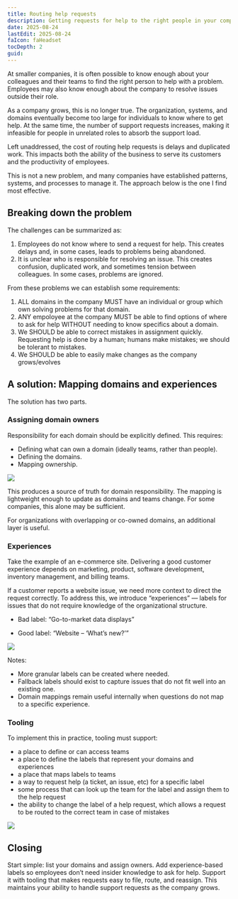 ```yaml
---
title: Routing help requests
description: Getting requests for help to the right people in your company
date: 2025-08-24
lastEdit: 2025-08-24
faIcon: faHeadset
tocDepth: 2
guid: 
---
```



At smaller companies, it is often possible to know enough about your colleagues and their teams to find the right person to help with a problem. Employees may also know enough about the company to resolve issues outside their role.

As a company grows, this is no longer true. The organization, systems, and domains eventually become too large for individuals to know where to get help. At the same time, the number of support requests increases, making it infeasible for people in unrelated roles to absorb the support load.

Left unaddressed, the cost of routing help requests is delays and duplicated work. This impacts both the ability of the business to serve its customers and the productivity of employees.

This is not a new problem, and many companies have established patterns, systems, and processes to manage it. The approach below is the one I find most effective.


## Breaking down the problem

The challenges can be summarized as:

1. Employees do not know where to send a request for help. This creates delays and, in some cases, leads to problems being abandoned.
1. It is unclear who is responsible for resolving an issue. This creates confusion, duplicated work, and sometimes tension between colleagues. In some cases, problems are ignored.

From these problems we can establish some requirements:

1. ALL domains in the company MUST have an individual or group which own solving problems for that domain.
1. ANY empoloyee at the company MUST be able to find options of where to ask for help WITHOUT needing to know specifics about a domain.
1. We SHOULD be able to correct mistakes in assignment quickly. Requesting help is done by a human; humans make mistakes; we should be tolerant to mistakes.
1. We SHOULD be able to easily make changes as the company grows/evolves


## A solution: Mapping domains and experiences

The solution has two parts.

### Assigning domain owners

Responsibility for each domain should be explicitly defined. This requires:

 - Defining what can own a domain (ideally teams, rather than people).
 - Defining the domains.
 - Mapping ownership.

![](/images/domain-team-mapping.svg)

This produces a source of truth for domain responsibility. The mapping is lightweight enough to update as domains and teams change. For some companies, this alone may be sufficient.

For organizations with overlapping or co-owned domains, an additional layer is useful.

### Experiences

Take the example of an e-commerce site. Delivering a good customer experience depends on marketing, product, software development, inventory management, and billing teams.

If a customer reports a website issue, we need more context to direct the request correctly. To address this, we introduce “experiences” — labels for issues that do not require knowledge of the organizational structure.

- Bad label: “Go-to-market data displays”

- Good label: “Website – ‘What’s new?’”

![](/images/domain-experience-team-mapping.svg)

Notes:

 - More granular labels can be created where needed.
 - Fallback labels should exist to capture issues that do not fit well into an existing one.
 - Domain mappings remain useful internally when questions do not map to a specific experience.

### Tooling

To implement this in practice, tooling must support:

 - a place to define or can access teams
 - a place to define the labels that represent your domains and experiences
 - a place that maps labels to teams
 - a way to request help (a ticket, an issue, etc) for a specific label
 - some process that can look up the team for the label and assign them to the help request
 - the ability to change the label of a help request, which allows a request to be routed to the correct team in case of mistakes

![](/images/domain-team-mapping-tooling.svg)


## Closing

Start simple: list your domains and assign owners. Add experience-based labels so employees don’t need insider knowledge to ask for help. Support it with tooling that makes requests easy to file, route, and reassign. This maintains your ability to handle support requests as the company grows.
